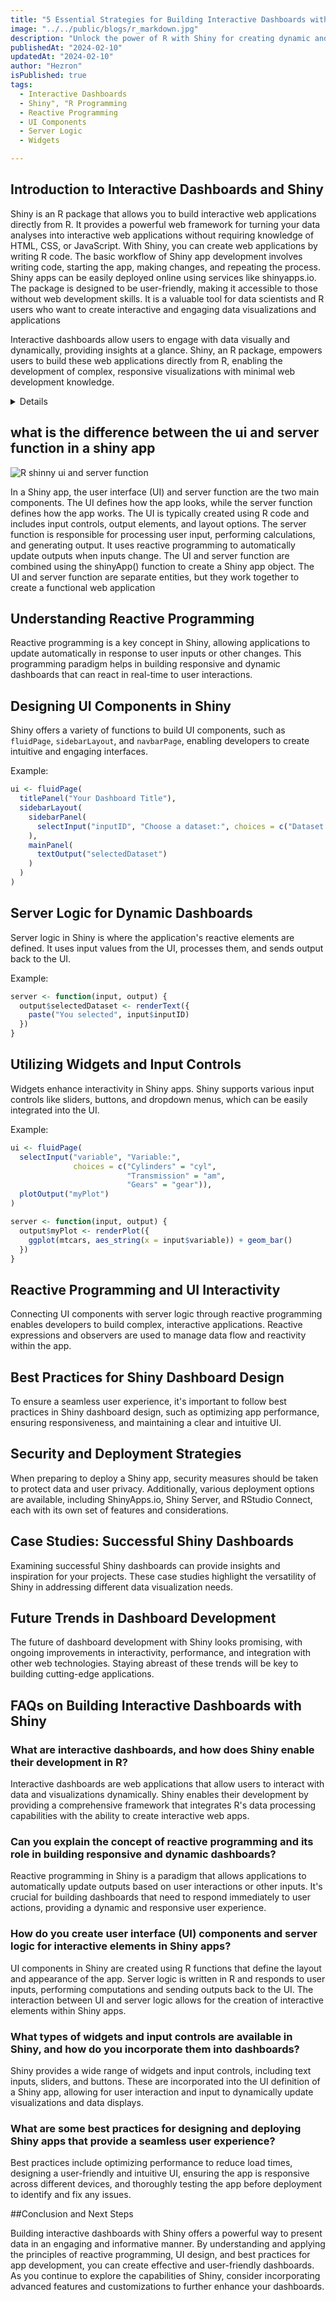 ```yaml
---
title: "5 Essential Strategies for Building Interactive Dashboards with Shiny: Enhance Your Data Visualization Today!"
image: "../../public/blogs/r_markdown.jpg"
description: "Unlock the power of R with Shiny for creating dynamic and interactive dashboards. Learn the key strategies for effective dashboard design, reactive programming, and UI components for an enhanced data visualization experience."
publishedAt: "2024-02-10"
updatedAt: "2024-02-10"
author: "Hezron"
isPublished: true
tags: 
  - Interactive Dashboards
  - Shiny", "R Programming
  - Reactive Programming
  - UI Components
  - Server Logic
  - Widgets

---
```


## Introduction to Interactive Dashboards and Shiny
Shiny is an R package that allows you to build interactive web applications directly from R. It provides a powerful web framework for turning your data analyses into interactive web applications without requiring knowledge of HTML, CSS, or JavaScript. With Shiny, you can create web applications by writing R code. The basic workflow of Shiny app development involves writing code, starting the app, making changes, and repeating the process. Shiny apps can be easily deployed online using services like shinyapps.io. The package is designed to be user-friendly, making it accessible to those without web development skills. It is a valuable tool for data scientists and R users who want to create interactive and engaging data visualizations and applications

Interactive dashboards allow users to engage with data visually and dynamically, providing insights at a glance. Shiny, an R package, empowers users to build these web applications directly from R, enabling the development of complex, responsive visualizations with minimal web development knowledge. 

<details>
  
## what are the basic components of a shiny app?
The basic components of a Shiny app are the user interface (UI) and the server function. The UI defines how the app looks, while the server function defines how the app works. The UI is typically created using R code and includes input controls, output elements, and layout options. The server function is responsible for processing user input, performing calculations, and generating output. It uses reactive programming to automatically update outputs when inputs change. The UI and server function are combined using the `shinyApp()` function to create a Shiny app object. The basic structure of a Shiny app involves defining the UI and server function in separate R files or in a single `app.R` file.

![R shinny](https://bookdown.org/pdr_higgins/rmrwr/images/shiny-input-flow.png)

</details>

## what is the difference between the ui and server function in a shiny app

![R shinny ui and server function](https://laderast.github.io/gradual_shiny/img/shiny-architecture.png)

In a Shiny app, the user interface (UI) and server function are the two main components. The UI defines how the app looks, while the server function defines how the app works. The UI is typically created using R code and includes input controls, output elements, and layout options. The server function is responsible for processing user input, performing calculations, and generating output. It uses reactive programming to automatically update outputs when inputs change. The UI and server function are combined using the shinyApp() function to create a Shiny app object. The UI and server function are separate entities, but they work together to create a functional web application

## Understanding Reactive Programming

Reactive programming is a key concept in Shiny, allowing applications to update automatically in response to user inputs or other changes. This programming paradigm helps in building responsive and dynamic dashboards that can react in real-time to user interactions.

## Designing UI Components in Shiny

Shiny offers a variety of functions to build UI components, such as `fluidPage`, `sidebarLayout`, and `navbarPage`, enabling developers to create intuitive and engaging interfaces. 

Example:
```r
ui <- fluidPage(
  titlePanel("Your Dashboard Title"),
  sidebarLayout(
    sidebarPanel(
      selectInput("inputID", "Choose a dataset:", choices = c("Dataset 1", "Dataset 2"))
    ),
    mainPanel(
      textOutput("selectedDataset")
    )
  )
)
```

## Server Logic for Dynamic Dashboards

Server logic in Shiny is where the application's reactive elements are defined. It uses input values from the UI, processes them, and sends output back to the UI.

Example:
```r
server <- function(input, output) {
  output$selectedDataset <- renderText({
    paste("You selected", input$inputID)
  })
}
```

## Utilizing Widgets and Input Controls

Widgets enhance interactivity in Shiny apps. Shiny supports various input controls like sliders, buttons, and dropdown menus, which can be easily integrated into the UI.

Example:
```r
ui <- fluidPage(
  selectInput("variable", "Variable:",
              choices = c("Cylinders" = "cyl",
                          "Transmission" = "am",
                          "Gears" = "gear")),
  plotOutput("myPlot")
)

server <- function(input, output) {
  output$myPlot <- renderPlot({
    ggplot(mtcars, aes_string(x = input$variable)) + geom_bar()
  })
}
```

## Reactive Programming and UI Interactivity

Connecting UI components with server logic through reactive programming enables developers to build complex, interactive applications. Reactive expressions and observers are used to manage data flow and reactivity within the app.

## Best Practices for Shiny Dashboard Design

To ensure a seamless user experience, it's important to follow best practices in Shiny dashboard design, such as optimizing app performance, ensuring responsiveness, and maintaining a clear and intuitive UI.

## Security and Deployment Strategies

When preparing to deploy a Shiny app, security measures should be taken to protect data and user privacy. Additionally, various deployment options are available, including ShinyApps.io, Shiny Server, and RStudio Connect, each with its own set of features and considerations.

## Case Studies: Successful Shiny Dashboards

Examining successful Shiny dashboards can provide insights and inspiration for your projects. These case studies highlight the versatility of Shiny in addressing different data visualization needs.

## Future Trends in Dashboard Development

The future of dashboard development with Shiny looks promising, with ongoing improvements in interactivity, performance, and integration with other web technologies. Staying abreast of these trends will be key to building cutting-edge applications.

## FAQs on Building Interactive Dashboards with Shiny

### What are interactive dashboards, and how does Shiny enable their development in R?

Interactive dashboards are web applications that allow users to interact with data and visualizations dynamically. Shiny enables their development by providing a comprehensive framework that integrates R's data processing capabilities with the ability to create interactive web apps.

### Can you explain the concept of reactive programming and its role in building responsive and dynamic dashboards?

Reactive programming in Shiny is a paradigm that allows applications to automatically update outputs based on user interactions or other inputs. It's crucial for building dashboards that need to respond immediately to user actions, providing a dynamic and responsive user experience.

### How do you create user interface (UI) components and server logic for interactive elements in Shiny apps?

UI components in Shiny are created using R functions that define the layout and appearance of the app. Server logic is written in R and responds to user inputs, performing computations and sending outputs back to the UI. The interaction between UI and server logic allows for the creation of interactive elements within Shiny apps.

### What types of widgets and input controls are available in Shiny, and how do you incorporate them into dashboards?

Shiny provides a wide range of widgets and input controls, including text inputs, sliders, and buttons. These are incorporated into the UI definition of a Shiny app, allowing for user interaction and input to dynamically update visualizations and data displays.

### What are some best practices for designing and deploying Shiny apps that provide a seamless user experience?

Best practices include optimizing performance to reduce load times, designing a user-friendly and intuitive UI, ensuring the app is responsive across different devices, and thoroughly testing the app before deployment to identify and fix any issues.

##Conclusion and Next Steps

Building interactive dashboards with Shiny offers a powerful way to present data in an engaging and informative manner. By understanding and applying the principles of reactive programming, UI design, and best practices for app development, you can create effective and user-friendly dashboards. As you continue to explore the capabilities of Shiny, consider incorporating advanced features and customizations to further enhance your dashboards.


